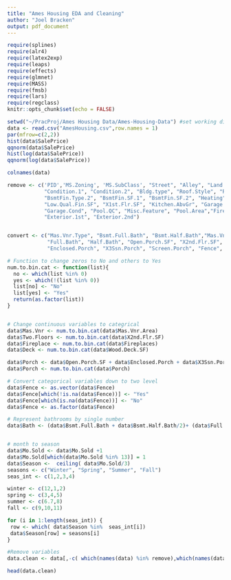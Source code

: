```yaml
---
title: "Ames Housing EDA and Cleaning"
author: "Joel Bracken"
output: pdf_document
---
```



```r
require(splines)
require(alr4)
require(latex2exp)
require(leaps)
require(effects)
require(glmnet)
require(MASS)
require(fmsb)
require(lars)
require(regclass)
knitr::opts_chunk$set(echo = FALSE)
```



```r

setwd("~/PracProj/Ames Housing Data/Ames-Housing-Data") #set working directory
data <- read.csv("AmesHousing.csv",row.names = 1)
par(mfrow=c(2,2))
hist(data$SalePrice)
qqnorm(data$SalePrice)
hist(log(data$SalePrice))        
qqnorm(log(data$SalePrice))

colnames(data)

```

```r
remove <- c('PID','MS.Zoning', 'MS.SubClass', "Street", "Alley", "Land.Contour","Utilities" , "Land.Slope",
            "Condition.1", "Condition.2", "Bldg.type", "Roof.Style", "Roof.Matl", "Bsmt.Cond",
            "BsmtFin.Type.2", "BsmtFin.SF.1", "BsmtFin.SF.2", "Heating", "CentralAir", "Electrical",
            "Low.Qual.Fin.SF", "X1st.Flr.SF", "Kitchen.AbvGr", "Garage.Qual",
            "Garage.Cond", "Pool.QC", "Misc.Feature", "Pool.Area","Fireplace.Qu", "Neighborhood",
            "Exterior.1st", "Exterior.2nd")


convert <- c("Mas.Vnr.Type", "Bsmt.Full.Bath", "Bsmt.Half.Bath","Mas.Vnr.Area", "Wood.Deck.SF",
             "Full.Bath", "Half.Bath", "Open.Porch.SF", "X2nd.Flr.SF", "Fireplaces",
             "Enclosed.Porch", "X3Ssn.Porch", "Screen.Porch", "Fence", "Mo.Sold")

# Function to change zeros to No and others to Yes
num.to.bin.cat <- function(list){
  no <- which(list %in% 0)
  yes <- which(!(list %in% 0))
  list[no] <- "No"
  list[yes] <- "Yes"
  return(as.factor(list))
}


# Change continuous variables to categrical 
data$Mas.Vnr <- num.to.bin.cat(data$Mas.Vnr.Area)
data$Two.Floors <- num.to.bin.cat(data$X2nd.Flr.SF)
data$Fireplace <- num.to.bin.cat(data$Fireplaces)
data$Deck <- num.to.bin.cat(data$Wood.Deck.SF)

data$Porch <- data$Open.Porch.SF + data$Enclosed.Porch + data$X3Ssn.Porch + data$Screen.Porch
data$Porch <- num.to.bin.cat(data$Porch)

# Convert categorical variables down to two level
data$Fence <- as.vector(data$Fence)
data$Fence[which(!is.na(data$Fence))] <- "Yes"
data$Fence[which(is.na(data$Fence))] <- "No"
data$Fence <- as.factor(data$Fence)

# Represent bathrooms by single number
data$Bath <- (data$Bsmt.Full.Bath + data$Bsmt.Half.Bath/2)+ (data$Full.Bath + data$Half.Bath/2)


# month to season 
data$Mo.Sold <- data$Mo.Sold +1
data$Mo.Sold[which(data$Mo.Sold %in% 13)] = 1
data$Season <-  ceiling( data$Mo.Sold/3)
seasons <- c("Winter", "Spring", "Summer", "Fall")
seas_int <- c(1,2,3,4)

winter <- c(12,1,2)
spring <- c(3,4,5)
summer <- c(6.7,8)
fall <- c(9,10,11)

for (i in 1:length(seas_int)) {
 row <- which( data$Season %in%  seas_int[i])
 data$Season[row] = seasons[i]
}

#Remove variables
data.clean <- data[,-c( which(names(data) %in% remove),which(names(data) %in% convert))]
```

```r
head(data.clean)
```

